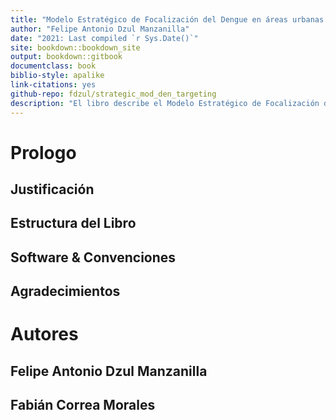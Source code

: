 ```yaml
--- 
title: "Modelo Estratégico de Focalización del Dengue en áreas urbanas de México"
author: "Felipe Antonio Dzul Manzanilla"
date: "2021: Last compiled `r Sys.Date()`"
site: bookdown::bookdown_site
output: bookdown::gitbook
documentclass: book
biblio-style: apalike
link-citations: yes
github-repo: fdzul/strategic_mod_den_targeting
description: "El libro describe el Modelo Estratégico de Focalización del Dengue en áreas urbanas de México"
---
```


# Prologo {-}

## Justificación {-}

## Estructura del Libro {-}

## Software & Convenciones {-}

## Agradecimientos {-}


# Autores {-}

## Felipe Antonio Dzul Manzanilla {-}

## Fabián Correa Morales {-}
